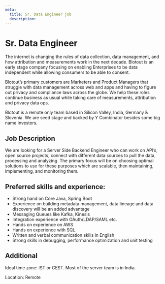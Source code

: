 ```yaml
---
meta:
  title: Sr. Data Engineer job
  description:
---
```



<MDX>
  <div className="blog-header">
    <h1>Sr. Data Engineer</h1>
  </div>
  <div className='content-wrapper'>

The internet is changing the rules of data collection, data management, and how attribution and measurements work in the next decade. Blotout is an early stage company focusing on enabling Enterprises to be data independent while allowing consumers to be able to consent.

Blotout’s primary customers are Marketers and Product Managers that struggle with data management across web and apps and having to figure out privacy and compliance laws across the globe. We help these roles continue business as usual while taking care of measurements, attribution and privacy data ops.

Blotout is a remote only team based in Silicon Valley, India, Germany & Slovenia. We are seed stage and backed by Y Combinator besides some big name investors.

## Job Description

We are looking for a Server Side Backend Engineer who can work on API’s, open source projects, connect with different data sources to pull the data, processing and analyzing. The primary focus will be on choosing optimal solutions to use for these purposes which are scalable, then maintaining, implementing, and monitoring them.

## Preferred skills and experience:

- Strong hand on Core Java, Spring Boot
- Experience on building metadata management, data lineage and data discovery will be an added advantage
- Messaging Queues like Kafka, Kinesis
- Integration experience with OAuth/LDAP/SAML etc.
- Hands on experience on AWS
- Hands on experience with SQL
- Written and verbal communication skills in English
- Strong skills in debugging, performance optimization and unit testing

## Additional

Ideal time zone: IST or CEST. Most of the server team is in India.

Location: Remote

  </div>
</MDX>
